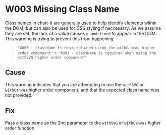 
<Meta title="Errors & Warnings/Warnings/W003 - Missing Class Name" />

# W003 Missing Class Name

Class names in chart-it are generally used to help identify elements within the DOM, but can also be used for CSS styling if neccessary. As we assume they are set, the lack of a value causes `g-undefined` to appear in the DOM. This warning is trying to prevent this from happening.

> `"W003 - className is required when using the withCanvas higher order component"` > `"W003 - className is required when using the withSVG higher order component"`

## Cause

This warning indicates that you are attempting to use the `withSVG` or `withCanvas` higher order component, and that the expected class name was not provided.

## Fix

Pass a class name as the 2nd parameter to the `withSVG` or `withCanvas` higher order function.
